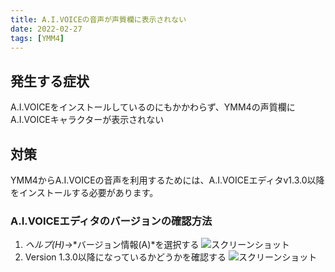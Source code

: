 ```yaml
---
title: A.I.VOICEの音声が声質欄に表示されない
date: 2022-02-27
tags: [YMM4]
---
```

## 発生する症状
A.I.VOICEをインストールしているのにもかかわらず、YMM4の声質欄にA.I.VOICEキャラクターが表示されない

## 対策
YMM4からA.I.VOICEの音声を利用するためには、A.I.VOICEエディタv1.3.0以降をインストールする必要があります。  

### A.I.VOICEエディタのバージョンの確認方法
1. *ヘルプ(H)*→*バージョン情報(A)*を選択する
![スクリーンショット](AIVOICEの音声が表示されない_5211.png)
1. Version 1.3.0以降になっているかどうかを確認する
![スクリーンショット](AIVOICEの音声が表示されない_5514.png)